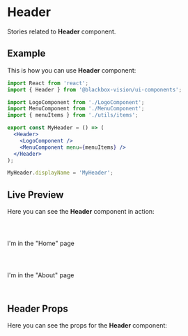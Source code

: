 


<Meta title="UI Components/Header" component={Header} />

# Header

Stories related to **Header** component.

## Example

This is how you can use **Header** component:

```jsx
import React from 'react';
import { Header } from '@blackbox-vision/ui-components';

import LogoComponent from './LogoComponent';
import MenuComponent from './MenuComponent';
import { menuItems } from './utils/items';

export const MyHeader = () => (
  <Header>
    <LogoComponent />
    <MenuComponent menu={menuItems} />
  </Header>
);

MyHeader.displayName = 'MyHeader';
```

## Live Preview

Here you can see the **Header** component in action:

<Preview withSource="none">
  <Story
    name="Get started"
    decorators={[
      addThemeProvider(lightTheme),
      StoryRouter(
        {
          '/': linkTo('Header', 'home'),
        },
        { initialEntries: ['/about'] }
      ),
    ]}
  >
    <Switch>
      <Route exact path="/">
        <Header>
          <LogoComponent />
          <MenuComponent menu={menuItems} />
        </Header>
        <p style={{ margin: 0, paddingTop: 80 }}>I'm in the "Home" page</p>
      </Route>
      <Route exact path="/about">
        <Header>
          <LogoComponent />
          <MenuComponent menu={menuItems} />
        </Header>
        <p style={{ margin: 0, paddingTop: 80 }}>I'm in the "About" page</p>
      </Route>
    </Switch>
  </Story>
</Preview>

<Preview>
  <Story
    name="Custom props"
    decorators={[
      addThemeProvider(lightTheme),
      StoryRouter({
        '/': linkTo('Header', 'home'),
      }),
    ]}
  >
    <Switch>
      <Route exact path="/">
        <div style={{ height: 900 }}>
          <Header background="#F5F5F5" disableGutters>
            <LogoComponent />
            <MenuComponent menu={menuItems} />
          </Header>
        </div>
      </Route>
    </Switch>
  </Story>
</Preview>

## Header Props

Here you can see the props for the **Header** component:

<Props of={Header} />
